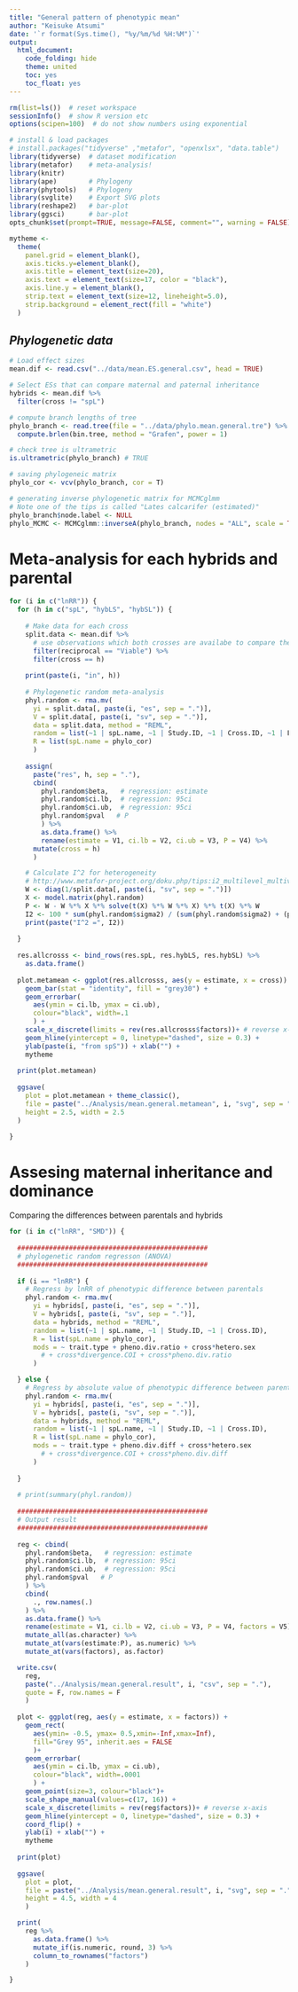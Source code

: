 ---
title: "General pattern of phenotypic mean"
author: "Keisuke Atsumi"
date: '`r format(Sys.time(), "%y/%m/%d %H:%M")`'
output:
  html_document:
    code_folding: hide
    theme: united
    toc: yes
    toc_float: yes
---

```{r setup, include=FALSE}

rm(list=ls())  # reset workspace
sessionInfo()  # show R version etc
options(scipen=100)  # do not show numbers using exponential

# install & load packages
# install.packages("tidyverse" ,"metafor", "openxlsx", "data.table")
library(tidyverse)  # dataset modification
library(metafor)    # meta-analysis!
library(knitr)
library(ape)        # Phylogeny
library(phytools)   # Phylogeny
library(svglite)    # Export SVG plots
library(reshape2)   # bar-plot
library(ggsci)      # bar-plot
opts_chunk$set(prompt=TRUE, message=FALSE, comment="", warning = FALSE)

mytheme <- 
  theme(
    panel.grid = element_blank(),
    axis.ticks.y=element_blank(),
    axis.title = element_text(size=20),
    axis.text = element_text(size=17, color = "black"),
    axis.line.y = element_blank(),
    strip.text = element_text(size=12, lineheight=5.0),
    strip.background = element_rect(fill = "white")
  )

```

## *Phylogenetic data*    

```{r load data}

# Load effect sizes
mean.dif <- read.csv("../data/mean.ES.general.csv", head = TRUE)

# Select ESs that can compare maternal and paternal inheritance
hybrids <- mean.dif %>%
  filter(cross != "spL")

# compute branch lengths of tree
phylo_branch <- read.tree(file = "../data/phylo.mean.general.tre") %>%
  compute.brlen(bin.tree, method = "Grafen", power = 1)

# check tree is ultrametric
is.ultrametric(phylo_branch) # TRUE

# saving phylogeneic matrix
phylo_cor <- vcv(phylo_branch, cor = T)

# generating inverse phylogenetic matrix for MCMCglmm
# Note one of the tips is called "Lates calcarifer (estimated)"
phylo_branch$node.label <- NULL
phylo_MCMC <- MCMCglmm::inverseA(phylo_branch, nodes = "ALL", scale = TRUE)$Ainv

```

# Meta-analysis for each hybrids and parental

```{r meta-analysis for each}

for (i in c("lnRR")) {
  for (h in c("spL", "hybLS", "hybSL")) {
    
    # Make data for each cross
    split.data <- mean.dif %>%
      # use observations which both crosses are availabe to compare the heterogeneity of both crosses
      filter(reciprocal == "Viable") %>%
      filter(cross == h)
    
    print(paste(i, "in", h))
    
    # Phylogenetic random meta-analysis
    phyl.random <- rma.mv(
      yi = split.data[, paste(i, "es", sep = ".")], 
      V = split.data[, paste(i, "sv", sep = ".")], 
      data = split.data, method = "REML",
      random = list(~1 | spL.name, ~1 | Study.ID, ~1 | Cross.ID, ~1 | ES.ID),
      R = list(spL.name = phylo_cor)
      )
    
    assign(
      paste("res", h, sep = "."), 
      cbind(
        phyl.random$beta,   # regression: estimate
        phyl.random$ci.lb,  # regression: 95ci 
        phyl.random$ci.ub,  # regression: 95ci
        phyl.random$pval   # P
        ) %>%
        as.data.frame() %>%
        rename(estimate = V1, ci.lb = V2, ci.ub = V3, P = V4) %>%
      mutate(cross = h)
      )

    # Calculate I^2 for heterogeneity
    # http://www.metafor-project.org/doku.php/tips:i2_multilevel_multivariate
    W <- diag(1/split.data[, paste(i, "sv", sep = ".")])
    X <- model.matrix(phyl.random)
    P <- W - W %*% X %*% solve(t(X) %*% W %*% X) %*% t(X) %*% W
    I2 <- 100 * sum(phyl.random$sigma2) / (sum(phyl.random$sigma2) + (phyl.random$k-phyl.random$p)/sum(diag(P)))
    print(paste("I^2 =", I2))
    
  }
  
  res.allcrosss <- bind_rows(res.spL, res.hybLS, res.hybSL) %>%
    as.data.frame()
  
  plot.metamean <- ggplot(res.allcrosss, aes(y = estimate, x = cross)) +
    geom_bar(stat = "identity", fill = "grey30") +
    geom_errorbar(
      aes(ymin = ci.lb, ymax = ci.ub), 
      colour="black", width=.1
      ) +
    scale_x_discrete(limits = rev(res.allcrosss$factors))+ # reverse x-axis
    geom_hline(yintercept = 0, linetype="dashed", size = 0.3) +
    ylab(paste(i, "from spS")) + xlab("") +
    mytheme
  
  print(plot.metamean)
  
  ggsave(
    plot = plot.metamean + theme_classic(), 
    file = paste("../Analysis/mean.general.metamean", i, "svg", sep = "."), 
    height = 2.5, width = 2.5
  )

}


```


# Assesing maternal inheritance and dominance
Comparing the differences between parentals and hybrids

```{r maternal vs paternal}


for (i in c("lnRR", "SMD")) {
  
  ################################################
  # phylogenetic random regresson (ANOVA)
  ################################################
  
  if (i == "lnRR") {
    # Regress by lnRR of phenotypic difference between parentals 
    phyl.random <- rma.mv(
      yi = hybrids[, paste(i, "es", sep = ".")], 
      V = hybrids[, paste(i, "sv", sep = ".")], 
      data = hybrids, method = "REML",
      random = list(~1 | spL.name, ~1 | Study.ID, ~1 | Cross.ID),
      R = list(spL.name = phylo_cor),
      mods = ~ trait.type + pheno.div.ratio + cross*hetero.sex
        # + cross*divergence.COI + cross*pheno.div.ratio
      )

  } else {
    # Regress by absolute value of phenotypic difference between parentals 
    phyl.random <- rma.mv(
      yi = hybrids[, paste(i, "es", sep = ".")], 
      V = hybrids[, paste(i, "sv", sep = ".")], 
      data = hybrids, method = "REML",
      random = list(~1 | spL.name, ~1 | Study.ID, ~1 | Cross.ID),
      R = list(spL.name = phylo_cor),
      mods = ~ trait.type + pheno.div.diff + cross*hetero.sex
        # + cross*divergence.COI + cross*pheno.div.diff
      )
    
  }
  
  # print(summary(phyl.random))
  
  ################################################
  # Output result
  ################################################
  
  reg <- cbind(
    phyl.random$beta,   # regression: estimate
    phyl.random$ci.lb,  # regression: 95ci 
    phyl.random$ci.ub,  # regression: 95ci
    phyl.random$pval   # P
    ) %>%
    cbind(
      ., row.names(.)
    ) %>%
    as.data.frame() %>%
    rename(estimate = V1, ci.lb = V2, ci.ub = V3, P = V4, factors = V5) %>%
    mutate_all(as.character) %>%
    mutate_at(vars(estimate:P), as.numeric) %>%
    mutate_at(vars(factors), as.factor)

  write.csv(
    reg, 
    paste("../Analysis/mean.general.result", i, "csv", sep = "."),
    quote = F, row.names = F
    )
  
  plot <- ggplot(reg, aes(y = estimate, x = factors)) +
    geom_rect(
      aes(ymin= -0.5, ymax= 0.5,xmin=-Inf,xmax=Inf),
      fill="Grey 95", inherit.aes = FALSE
      )+
    geom_errorbar(
      aes(ymin = ci.lb, ymax = ci.ub), 
      colour="black", width=.0001
      ) +
    geom_point(size=3, colour="black")+
    scale_shape_manual(values=c(17, 16)) +
    scale_x_discrete(limits = rev(reg$factors))+ # reverse x-axis
    geom_hline(yintercept = 0, linetype="dashed", size = 0.3) +
    coord_flip() +
    ylab(i) + xlab("") +
    mytheme
  
  print(plot)
  
  ggsave(
    plot = plot, 
    file = paste("../Analysis/mean.general.result", i, "svg", sep = "."), 
    height = 4.5, width = 4
    )

  print(
    reg %>%
      as.data.frame() %>%
      mutate_if(is.numeric, round, 3) %>%
      column_to_rownames("factors")
    )

}

```
